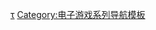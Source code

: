 {{Navbox
| name = 仙劍奇俠傳系列
| title = [[仙劍奇俠傳系列]]
| state = {{{state|autocollapse}}}
| bodyclass = hlist

| group1 = 主要遊戲
| list1 =
* [[仙剑奇侠传 (游戏)|仙劍奇俠傳]]
* [[仙劍奇俠傳二|二]]
* [[仙劍奇俠傳三|三]]
** [[仙劍奇俠傳三外傳·問情篇|外傳]]
* [[仙劍奇俠傳四|四]]
* [[仙劍奇俠傳五|五]]
** [[仙劍奇俠傳五前傳|前傳]]
* [[仙劍奇俠傳六|六]]
* [[仙劍奇俠傳七|七]]

| group2 = 衍生遊戲
| list2 = 
* [[仙劍客棧]]
* [[仙劍客棧SNS]]
* [[仙劍Online]]
* [[新仙剑 Online]]
* [[仙劍奇俠傳－逍遙遊|逍遙遊]]

| group3 = 影視劇
| list3 = 
* [[仙劍奇俠傳 (電視劇)|仙劍奇俠傳]]
* [[仙剑奇侠传三_(电视剧)|仙劍奇俠傳三]]
* [[仙劍客棧 (網劇)|仙劍客棧]]
* [[仙剑云之凡]] 

| group4 = [[仙剑奇侠传系列角色列表|角色]]
| list4 = 
* [[李逍遙]]
* [[趙靈兒]]
* [[林月如]]

| group5 = 相關條目
| list5 =
* [[姚壯憲]]
* [[大宇資訊]]
** [[狂徒创作群]]
** [[上海软星]]
** [[北京軟星]]
}}<noinclude>
{{collapsible option}}

{{DEFAULTSORT:Xian Jian Qi Xia Zhuan}}
[[Category:仙剑奇侠传系列|τ]]
[[Category:电子游戏系列导航模板]]
</noinclude>